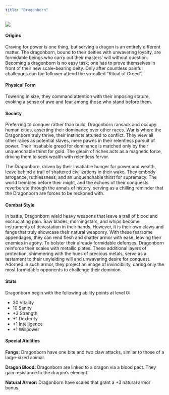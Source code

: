 ```yaml
---
title: "Dragonborn"
---
```


<div class = "sidefigure">
  ![](../../../figures/dragonborn.png){fig-alt="Dragonborn" fig-align="right"}
</div>

#### Origins

Craving for power is one thing, but serving a dragon is an entirely different matter. The dragonborn, bound to their deities with unwavering loyalty, are formidable beings who carry out their masters' will without question. Becoming a dragonborn is no easy task; one has to prove themselves in front of their new scale-bearing deity. Only after countless painful challenges can the follower attend the so-called "Ritual of Greed".

#### Physical Form

Towering in size, they command attention with their imposing stature, evoking a sense of awe and fear among those who stand before them. 

#### Society

Preferring to conquer rather than build, Dragonborn ransack and occupy human cities, asserting their dominance over other races. War is where the Dragonborn truly thrive, their instincts attuned to conflict. They view all other races as potential slaves, mere pawns in their relentless pursuit of power. Their insatiable greed for dominance is matched only by their unquenchable thirst for gold. The gleam of riches acts as a magnetic force, driving them to seek wealth with relentless fervor. 

The Dragonborn, driven by their insatiable hunger for power and wealth, leave behind a trail of shattered civilizations in their wake. They embody arrogance, ruthlessness, and an unquenchable thirst for supremacy. The world trembles before their might, and the echoes of their conquests reverberate through the annals of history, serving as a chilling reminder that the Dragonborn are forces to be reckoned with. 

#### Combat Style

In battle, Dragonborn wield heavy weapons that leave a trail of blood and excruciating pain. Saw blades, morningstars, and whips become instruments of devastation in their hands. However, it is their own claws and fangs that truly showcase their natural weaponry. With these fearsome appendages, they can rend flesh and shatter armor with ease, leaving their enemies in agony. To bolster their already formidable defenses, Dragonborn reinforce their scales with metallic plates. These additional layers of protection, shimmering with the hues of precious metals, serve as a testament to their unyielding will and unwavering desire for conquest. Adorned in such armor, they project an image of invincibility, daring only the most formidable opponents to challenge their dominion. 

#### Stats

Dragonborn begin with the following ability points at level 0:

- 30 Vitality
- 10 Sanity 
- +3 Strength
- +1 Dexterity
- +1 Intelligence
- +1 Willpower

#### Special Abilities 

**Fangs:** Dragonborn have one bite and two claw attacks, similar to those of a large-sized animal.

**Dragon Blood:** Dragonborn are linked to a dragon via a blood pact. They gain resistance to the dragon's element.

**Natural Armor:** Dragonborn have scales that grant a +3 natural armor bonus.
